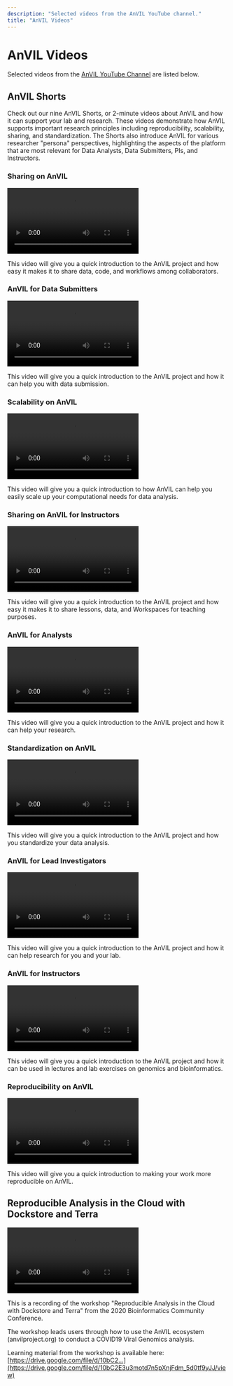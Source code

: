 ```yaml
---
description: "Selected videos from the AnVIL YouTube channel."
title: "AnVIL Videos"
---
```


# AnVIL Videos

Selected videos from the [AnVIL YouTube Channel](https://www.youtube.com/channel/UCBbHCj7kUogAMFyBAzzzfUw) are listed below.

## AnVIL Shorts

Check out our nine AnVIL Shorts, or 2-minute videos about AnVIL and how it can support your lab and research. These videos demonstrate how AnVIL supports important research principles including reproducibility, scalability, sharing, and standardization. The Shorts also introduce AnVIL for various researcher "persona" perspectives, highlighting the aspects of the platform that are most relevant for Data Analysts, Data Submitters, PIs, and Instructors.

### Sharing on AnVIL

<Video
  src="https://www.youtube.com/embed/VKDBT4lTDv8"
  title="Sharing on AnVIL"
/>

This video will give you a quick introduction to the AnVIL project and how easy it makes it to share data, code, and workflows among collaborators.

### AnVIL for Data Submitters

<Video
  src="https://www.youtube.com/embed/WHtuBIR7MSk"
  title="AnVIL for Data Submitters"
/>

This video will give you a quick introduction to the AnVIL project and how it can help you with data submission.

### Scalability on AnVIL

<Video
  src="https://www.youtube.com/embed/PJBuPW3cjkw"
  title="Scalability on AnVIL"
/>

This video will give you a quick introduction to how AnVIL can help you easily scale up your computational needs for data analysis.

### Sharing on AnVIL for Instructors

<Video
  src="https://www.youtube.com/embed/6bjnPtWtHhg"
  title="Sharing on AnVIL for Instructors"
/>

This video will give you a quick introduction to the AnVIL project and how easy it makes it to share lessons, data, and Workspaces for teaching purposes.

### AnVIL for Analysts

<Video
  src="https://www.youtube.com/embed/3YXlF1mbsWI"
  title="AnVIL for Analysts"
/>

This video will give you a quick introduction to the AnVIL project and how it can help your research.

### Standardization on AnVIL

<Video
  src="https://www.youtube.com/embed/uHR5-o7bYGk"
  title="Standardization on AnVIL"
/>

This video will give you a quick introduction to the AnVIL project and how you standardize your data analysis.

### AnVIL for Lead Investigators

<Video
  src="https://www.youtube.com/embed/oww2j-11AN4"
  title="AnVIL for Lead Investigators"
/>

This video will give you a quick introduction to the AnVIL project and how it can help research for you and your lab.

### AnVIL for Instructors

<Video
  src="https://www.youtube.com/embed/7qvQ8DZHC9w"
  title="AnVIL for Instructors"
/>

This video will give you a quick introduction to the AnVIL project and how it can be used in lectures and lab exercises on genomics and bioinformatics.

### Reproducibility on AnVIL

<Video
  src="https://www.youtube.com/embed/tVh93e6TzCE"
  title="Reproducibility on AnVIL"
/>

This video will give you a quick introduction to making your work more reproducible on AnVIL.

## Reproducible Analysis in the Cloud with Dockstore and Terra

<Video
  src="https://www.youtube.com/embed/m8Tt0KemKFI"
  title="Reproducible Analysis in the Cloud with Dockstore and Terra"
/>

This is a recording of the workshop "Reproducible Analysis in the Cloud with Dockstore and Terra" from the 2020 Bioinformatics Community Conference.

The workshop leads users through how to use the AnVIL ecosystem (anvilproject.org) to conduct a COVID19 Viral Genomics analysis.

Learning material from the workshop is available here: [https://drive.google.com/file/d/10bC2...](https://drive.google.com/file/d/10bC2E3u3motd7n5pXnjFdm_5d0tf9yJJ/view)

